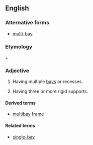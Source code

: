 ==English==
===Alternative forms===
*[[multi-bay]]

===Etymology===
{{en-term|multi-}} + {{en-term|bay}}

===Adjective===
{{en-adj|-}}

# Having multiple [[bay]]s or recesses.
# {{architecture|of a structure}} Having three or more rigid supports.

====Derived terms====
*[[multibay frame]]

====Related terms====
*[[single-bay]]